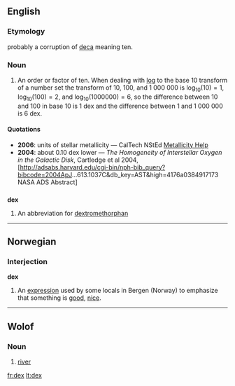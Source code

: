 ==English==

===Etymology===
probably a corruption of [[deca]] meaning ten.

===Noun===
{{en-noun|dexes}}

# {{physics|and|astrophysics|_|jargon}} An order or factor of ten. When dealing with [[log]] to the base 10 transform of a number set the transform of 10, 100, and 1 000 000 is <math>\log_{10}(10) = 1</math>, <math>\log_{10}(100) = 2</math>, and <math>\log_{10}(1 000 000) = 6</math>, so the difference between 10 and 100 in base 10 is 1 dex and the difference between 1 and 1 000 000 is 6 dex.

====Quotations====

* '''2006''':  units of stellar metallicity — CalTech NStEd [http://nsted.ipac.caltech.edu/NStED/docs/parhelp/Metallicity.html Metallicity Help]
* '''2004''':  about 0.10 dex lower &mdash; ''The Homogeneity of Interstellar Oxygen in the Galactic Disk'', Cartledge et al 2004, [http://adsabs.harvard.edu/cgi-bin/nph-bib_query?bibcode=2004ApJ...613.1037C&amp;db_key=AST&amp;high=4176a0384917173 NASA ADS Abstract]

==={{acronym}}===
'''dex'''

# An abbreviation for [[dextromethorphan]]

----
==Norwegian==

===Interjection===
'''dex'''

# An [[expression]] used by some locals in Bergen (Norway) to emphasize that something is [[good]], [[nice]].

----

==Wolof==

===Noun===
{{infl|wo|noun}}

# [[river]]

[[fr:dex]]
[[lt:dex]]